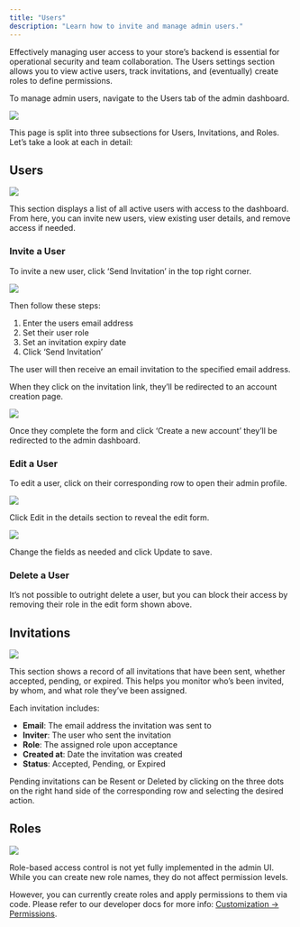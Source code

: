 ```yaml
---
title: "Users"
description: "Learn how to invite and manage admin users."
---
```


Effectively managing user access to your store’s backend is essential for operational security and team collaboration. The Users settings section allows you to view active users, track invitations, and (eventually) create roles to define permissions.

To manage admin users, navigate to the Users tab of the admin dashboard.

![](/images/user/settings/users/1.users.png)

This page is split into three subsections for Users, Invitations, and Roles. Let’s take a look at each in detail:

## Users

![](/images/user/settings/users/2.users_tab.png)

This section displays a list of all active users with access to the dashboard. From here, you can invite new users, view existing user details, and remove access if needed.

### Invite a User

To invite a new user, click ‘Send Invitation’ in the top right corner. 

![](/images/user/settings/users/3.invite_user.png)

Then follow these steps:

1. Enter the users email address
2. Set their user role
3. Set an invitation expiry date 
4. Click ‘Send Invitation’

The user will then receive an email invitation to the specified email address.

When they click on the invitation link, they’ll be redirected to an account creation page.

![](/images/user/settings/users/4.user_signup.png)

Once they complete the form and click ‘Create a new account’ they’ll be redirected to the admin dashboard.

### Edit a User

To edit a user, click on their corresponding row to open their admin profile.

![](/images/user/settings/users/7.edit_user.png)

Click Edit in the details section to reveal the edit form.

![](/images/user/settings/users/8.edit_form.png)

Change the fields as needed and click Update to save.

### Delete a User

It’s not possible to outright delete a user, but you can block their access by removing their role in the edit form shown above.

## Invitations

![](/images/user/settings/users/5.invitations.png)

This section shows a record of all invitations that have been sent, whether accepted, pending, or expired. This helps you monitor who’s been invited, by whom, and what role they’ve been assigned.

Each invitation includes:

- **Email**: The email address the invitation was sent to
- **Inviter**: The user who sent the invitation
- **Role**: The assigned role upon acceptance
- **Created at**: Date the invitation was created
- **Status**: Accepted, Pending, or Expired

<Note>
  Pending invitations can be Resent or Deleted by clicking on the three dots on the right hand side of the corresponding row and selecting the desired action.
</Note>

## Roles

![](/images/user/settings/users/6.roles.png)

Role-based access control is not yet fully implemented in the admin UI. While you can create new role names, they do not affect permission levels.

However, you can currently create roles and apply permissions to them via code. Please refer to our developer docs for more info: [<u>Customization → Permissions</u>](https://spreecommerce.org/docs/developer/customization/permissions).